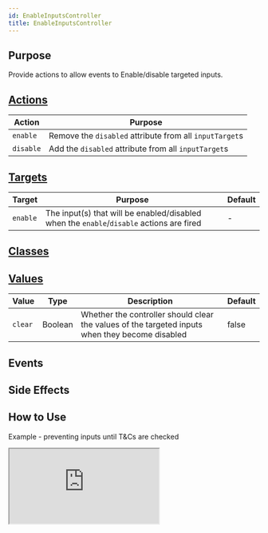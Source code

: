```yaml
---
id: EnableInputsController
title: EnableInputsController
---
```




## Purpose

Provide actions to allow events to Enable/disable targeted inputs.

## [Actions](https://stimulus.hotwire.dev/reference/actions)

| Action | Purpose |
| --- | --- |
| `enable` | Remove the `disabled` attribute from all `inputTarget`s |
| `disable` | Add the `disabled` attribute from all `inputTarget`s |


## [Targets](https://stimulus.hotwire.dev/reference/targets)

| Target | Purpose | Default |
| --- | --- | --- |
| `enable` | The input(s) that will be enabled/disabled when the `enable`/`disable` actions are fired | - |

## [Classes](https://stimulus.hotwire.dev/reference/classes)
<NoClasses/>

## [Values](https://stimulus.hotwire.dev/reference/values)

| Value | Type | Description | Default |
| --- | --- | --- | --- |
| `clear` | Boolean | Whether the controller should clear the values of the targeted inputs when they become disabled | false |

## Events
<NoEvents/>

## Side Effects
<NoSideEffects/>



## How to Use

Example - preventing inputs until T&Cs are checked

<iframe
  src="https:///stimulus-library.netlify.app/controllers/enable_inputs_controller.html"
  style={{width: "100%", height: "500px", border: "0", borderRadius: "4px", overflow: "hidden"}}
  sandbox="allow-forms allow-modals allow-popups allow-presentation allow-same-origin allow-scripts"
/>


# See also

[CheckboxEnableInputsController](./checkbox_enable_inputs_controller.mdx)
[CheckboxDisableInputsController](./checkbox_disable_inputs_controller.mdx)
